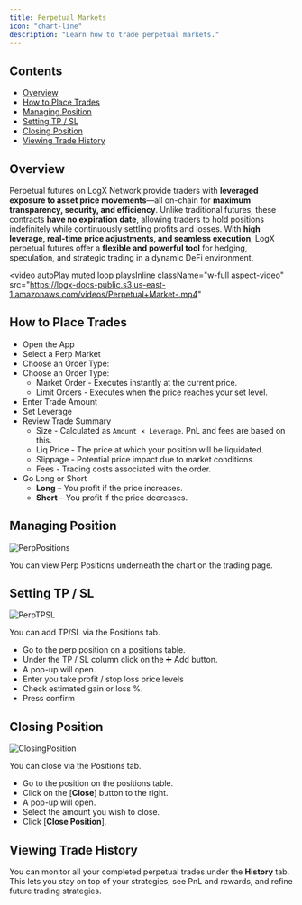 ```yaml
---
title: Perpetual Markets
icon: "chart-line"
description: "Learn how to trade perpetual markets."
---
```


## Contents
* [Overview](#overview)
* [How to Place Trades](#how-to-place-trades)
* [Managing Position](#managing-position)
* [Setting TP / SL](#setting-tp--sl)
* [Closing Position](#closing-position)
* [Viewing Trade History](#viewing-trade-history)

## Overview

Perpetual futures on LogX Network provide traders with **leveraged exposure to asset price movements**—all on-chain for **maximum transparency, security, and efficiency**. Unlike traditional futures, these contracts **have no expiration date**, allowing traders to hold positions indefinitely while continuously settling profits and losses. With **high leverage, real-time price adjustments, and seamless execution**, LogX perpetual futures offer a **flexible and powerful tool** for hedging, speculation, and strategic trading in a dynamic DeFi environment.

<video
  autoPlay
  muted
  loop
  playsInline
  className="w-full aspect-video"
  src="https://logx-docs-public.s3.us-east-1.amazonaws.com/videos/Perpetual+Market-.mp4"
></video>

## How to Place Trades

* Open the App
* Select a Perp Market
* Choose an Order Type:
* Choose an Order Type:
   * Market Order - Executes instantly at the current price.
   * Limit Orders - Executes when the price reaches your set level.
* Enter Trade Amount
* Set Leverage
* Review Trade Summary
   * Size - Calculated as `Amount × Leverage`. PnL and fees are based on this.
   * Liq Price - The price at which your position will be liquidated.
   * Slippage - Potential price impact due to market conditions.
   * Fees - Trading costs associated with the order.
* Go Long or Short
   * **Long** – You profit if the price increases.
   * **Short** – You profit if the price decreases.

## Managing Position

![PerpPositions](../images/ManagingPositions.png) 


You can view Perp Positions underneath the chart on the trading page.

## Setting TP / SL

![PerpTPSL](../images/PerpTPSL.png)

You can add TP/SL via the Positions tab.
* Go to the perp position on a positions table.
* Under the TP / SL column click on the ➕ Add button.
* A pop-up will open.
* Enter you take profit / stop loss price levels
* Check estimated gain or loss %.
* Press confirm

## Closing Position

![ClosingPosition](../images/PerpClosepositions.png)

You can close via the Positions tab.
* Go to the position on the positions table.
* Click on the [**Close**] button to the right.
* A pop-up will open.
* Select the amount you wish to close.
* Click [**Close Position**].

## Viewing Trade History

You can monitor all your completed perpetual trades under the **History** tab. This lets you stay on top of your strategies, see PnL and rewards, and refine future trading strategies.